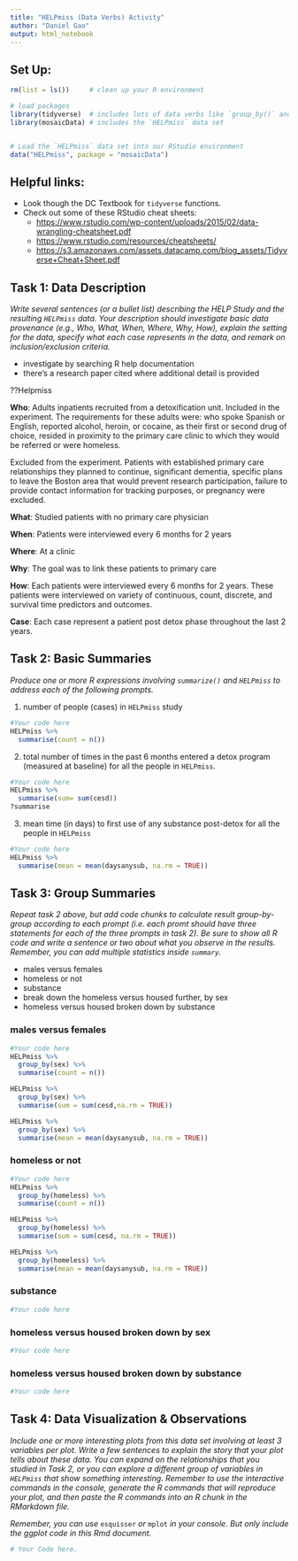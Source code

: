 ```yaml
---
title: "HELPmiss (Data Verbs) Activity"
author: "Daniel Gao"
output: html_notebook
---
```



## Set Up:

```r
rm(list = ls())     # clean up your R environment

# load packages
library(tidyverse)  # includes lots of data verbs like `group_by()` and `summarise()`
library(mosaicData) # includes the `HELPmiss` data set 


# Load the `HELPmiss` data set into our RStudio environment
data("HELPmiss", package = "mosaicData")

```

## Helpful links: 

- Look though the DC Textbook for `tidyverse` functions. 
- Check out some of these RStudio cheat sheets:
  - <https://www.rstudio.com/wp-content/uploads/2015/02/data-wrangling-cheatsheet.pdf> 
  - <https://www.rstudio.com/resources/cheatsheets/>
  - <https://s3.amazonaws.com/assets.datacamp.com/blog_assets/Tidyverse+Cheat+Sheet.pdf>
  



## Task 1: Data Description

*Write several sentences (or a bullet list) describing the HELP Study and the resulting `HELPmiss` data.  Your description should investigate basic data provenance (e.g., Who, What, When, Where, Why, How), explain the setting for the data, specify what each case represents in the data, and remark on inclusion/exclusion criteria.* 


- investigate by searching R help documentation
- there's a research paper cited where additional detail is provided

??Helpmiss

**Who**: Adults inpatients recruited from a detoxification unit. 
  Included in the experiment. The requirements for these adults were: who spoke Spanish or English, reported alcohol, heroin, or cocaine, as their first or second drug of choice, resided in proximity to the primary care clinic to which they would be referred or were homeless.
  
  Excluded from the experiment. Patients with established primary care relationships they planned to continue, significant dementia, specific plans to leave the Boston area that would prevent research participation, failure to provide contact information for tracking purposes, or pregnancy were excluded.

**What**: Studied patients with no primary care physician 

**When**: Patients were interviewed every 6 months for 2 years

**Where**: At a clinic

**Why**: The goal was to link these patients to primary care

**How**: Each patients were interviewed every 6 months for 2 years. These patients were interviewed on variety of continuous, count, discrete, and survival time predictors and outcomes.

**Case**: Each case represent a patient post detox phase throughout the last 2 years.  


## Task 2: Basic Summaries 

*Produce one or more R expressions involving `summarize()` and `HELPmiss` to address each of the following prompts.*

1. number of people (cases) in `HELPmiss` study

```r
#Your code here 
HELPmiss %>%
  summarise(count = n())
```

2. total number of times in the past 6 months entered a detox program (measured at baseline) for all the people in `HELPmiss`. 

```r
#Your code here 
HELPmiss %>%
  summarise(sum= sum(cesd))
?summarise
```


3. mean time (in days) to first use of any substance post-detox for all the people in `HELPmiss`


```r
#Your code here 
HELPmiss %>%
  summarise(mean = mean(daysanysub, na.rm = TRUE))
```



## Task 3: Group Summaries  

*Repeat task 2 above, but add code chunks to calculate result group-by-group according to each prompt (i.e. each promt should have three statements for each of the three prompts in task 2).  Be sure to show all R code and write a sentence or two about what you observe in the results. Remember, you can add multiple statistics inside `summary`.* 


- males versus females
- homeless or not
- substance
- break down the homeless versus housed further, by sex
- homeless versus housed broken down by substance

### males versus females
```r
#Your code here
HELPmiss %>%
  group_by(sex) %>%
  summarise(count = n())

HELPmiss %>% 
  group_by(sex) %>%
  summarise(sum = sum(cesd,na.rm = TRUE))

HELPmiss %>%
  group_by(sex) %>%
  summarise(mean = mean(daysanysub, na.rm = TRUE))
```

### homeless or not
```r
#Your code here
HELPmiss %>%
  group_by(homeless) %>%
  summarise(count = n())

HELPmiss %>%
  group_by(homeless) %>%
  summarise(sum = sum(cesd, na.rm = TRUE))

HELPmiss %>%
  group_by(homeless) %>%
  summarise(mean = mean(daysanysub, na.rm = TRUE))
```



### substance
```r
#Your code here

```

### homeless versus housed broken down by sex
```r
#Your code here

```

### homeless versus housed broken down by substance
```r
#Your code here

```



## Task 4: Data Visualization & Observations

*Include one or more interesting plots from this data set involving at least 3 variables per plot. Write a few sentences to explain the story that your plot tells about these data.  You can expand on the relationships that you studied in Task 2, or you can explore a different group of variables in `HELPmiss` that show something interesting. Remember to use the interactive commands in the console, generate the R commands that will reproduce your plot, and then paste the R commands into an R chunk in the RMarkdown file.*  

*Remember, you can use* `esquisser` *or* `mplot` *in your console. But only include the ggplot code in this Rmd document.*


```r
# Your Code here.

```



